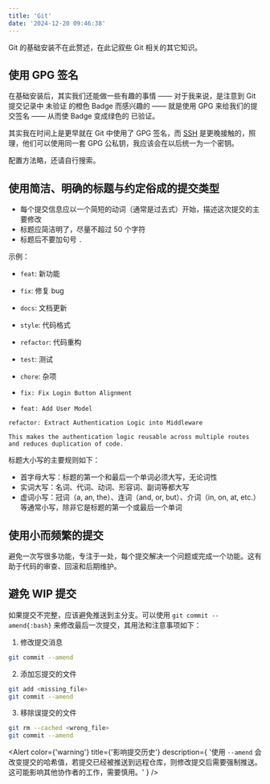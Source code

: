 ```yaml
---
title: 'Git'
date: '2024-12-20 09:46:38'
---
```


Git 的基础安装不在此赘述，在此记叙些 Git 相关的其它知识。

## 使用 GPG 签名

在基础安装后，其实我们还能做一些有趣的事情 —— 对于我来说，是注意到 Git 提交记录中 <Chip color="warning" size='sm' variant="bordered"> 未验证</Chip> 的橙色 Badge 而感兴趣的 —— 就是使用 GPG 来给我们的提交签名 —— 从而使 Badge 变成绿色的 <Chip color='success' size='sm' variant='bordered'>已验证</Chip>。

其实我在时间上是更早就在 Git 中使用了 GPG 签名，而 [SSH](/post/SSH) 是更晚接触的，照理，他们可以使用同一套 GPG 公私钥，我应该会在以后统一为一个密钥。

配置方法略，还请自行搜索。

## 使用简洁、明确的标题与约定俗成的提交类型

- 每个提交信息应以一个简短的动词（通常是过去式）开始，描述这次提交的主要修改
- 标题应简洁明了，尽量不超过 50 个字符
- 标题后不要加句号 `.`

示例：

- `feat`: 新功能
- `fix`: 修复 bug
- `docs`: 文档更新
- `style`: 代码格式
- `refactor`: 代码重构
- `test`: 测试
- `chore`: 杂项

- `fix: Fix Login Button Alignment`
- `feat: Add User Model`

```plaintext
refactor: Extract Authentication Logic into Middleware

This makes the authentication logic reusable across multiple routes
and reduces duplication of code.
```

标题大小写的主要规则如下：

- 首字母大写：标题的第一个和最后一个单词必须大写，无论词性
- 实词大写：名词、代词、动词、形容词、副词等都大写
- 虚词小写：冠词（a, an, the）、连词（and, or, but）、介词（in, on, at, etc.）等通常小写，除非它是标题的第一个或最后一个单词

## 使用小而频繁的提交

避免一次写很多功能，专注于一处，每个提交解决一个问题或完成一个功能。这有助于代码的审查、回滚和后期维护。

## 避免 WIP 提交

如果提交不完整，应该避免推送到主分支。可以使用 `git commit --amend{:bash}` 来修改最后一次提交，其用法和注意事项如下：

1. 修改提交消息

```bash
git commit --amend
```

2. 添加忘提交的文件

```bash
git add <missing_file>
git commit --amend
```

3. 移除误提交的文件

```bash
git rm --cached <wrong_file>
git commit --amend
```

<Alert
  color={'warning'}
  title={'影响提交历史'}
  description={
    '使用 `--amend` 会改变提交的哈希值，若提交已经被推送到远程仓库，则修改提交后需要强制推送。这可能影响其他协作者的工作，需要慎用。'
  }
/>
